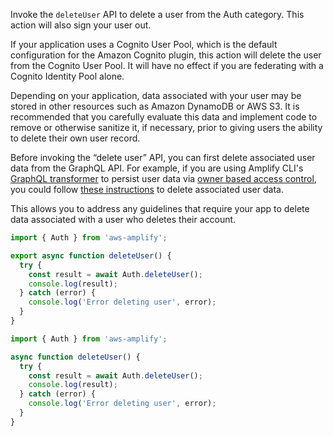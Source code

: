 Invoke the `deleteUser` API to delete a user from the Auth category. This action will also sign your user out.

If your application uses a Cognito User Pool, which is the default configuration for the Amazon Cognito plugin, this action will delete the user from the Cognito User Pool. It will have no effect if you are federating with a Cognito Identity Pool alone.

<Callout warning>
  Depending on your application, data associated with your user may be stored in
  other resources such as Amazon DynamoDB or AWS S3. It is recommended that you
  carefully evaluate this data and implement code to remove or otherwise
  sanitize it, if necessary, prior to giving users the ability to delete their
  own user record.
</Callout>

<Callout warning>

Before invoking the “delete user” API, you can first delete associated user data from the GraphQL API. For example, if you are using Amplify CLI's [GraphQL transformer](/[platform]/build-a-backend/graphqlapi/) to persist user data via [owner based access control](/[platform]/build-a-backend/graphqlapi/customize-authorization-rules/#per-user--owner-based-data-access), you could follow [these instructions](https://gist.github.com/aws-amplify-ops/27954c421bd72930874d48c15c284807) to delete associated user data.

This allows you to address any guidelines that require your app to delete data associated with a user who deletes their account.

</Callout>

<BlockSwitcher>
<Block name="TypeScript">

```ts
import { Auth } from 'aws-amplify';

export async function deleteUser() {
  try {
    const result = await Auth.deleteUser();
    console.log(result);
  } catch (error) {
    console.log('Error deleting user', error);
  }
}
```

</Block>
<Block name="JavaScript">

```js
import { Auth } from 'aws-amplify';

async function deleteUser() {
  try {
    const result = await Auth.deleteUser();
    console.log(result);
  } catch (error) {
    console.log('Error deleting user', error);
  }
}
```

</Block>
</BlockSwitcher>
